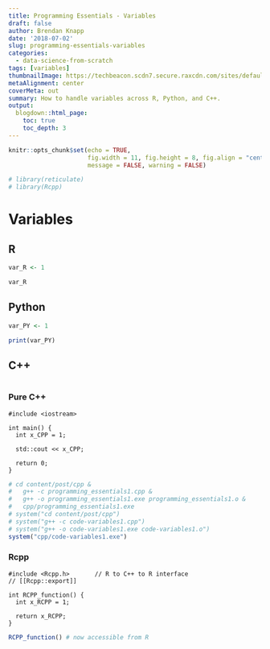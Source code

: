 ```yaml
---
title: Programming Essentials - Variables
draft: false
author: Brendan Knapp
date: '2018-07-02'
slug: programming-essentials-variables
categories:
  - data-science-from-scratch
tags: [variables]
thumbnailImage: https://techbeacon.scdn7.secure.raxcdn.com/sites/default/files/styles/article_hero_image/public/field/image/programming-language-appsec.jpg?itok=OZrWIG1C
metaAlignment: center
coverMeta: out
summary: How to handle variables across R, Python, and C++.
output:
  blogdown::html_page:
    toc: true
    toc_depth: 3
---
```


```r
knitr::opts_chunk$set(echo = TRUE,
                      fig.width = 11, fig.height = 8, fig.align = "center",
                      message = FALSE, warning = FALSE)
```

```r
# library(reticulate)
# library(Rcpp)
```

# Variables

## R

```r
var_R <- 1

var_R
```

## Python

```r
var_PY <- 1

print(var_PY)
```


## C++

```Rcpp
```

### Pure C++

```Rcpp
#include <iostream>

int main() {
  int x_CPP = 1;

  std::cout << x_CPP;
  
  return 0;
}
```

```r
# cd content/post/cpp & 
#   g++ -c programming_essentials1.cpp &
#   g++ -o programming_essentials1.exe programming_essentials1.o & 
#   cpp/programming_essentials1.exe
# system("cd content/post/cpp")
# system("g++ -c code-variables1.cpp")
# system("g++ -o code-variables1.exe code-variables1.o")
system("cpp/code-variables1.exe")
```

### Rcpp

```Rcpp
#include <Rcpp.h>       // R to C++ to R interface
// [[Rcpp::export]]

int RCPP_function() {
  int x_RCPP = 1;
  
  return x_RCPP;
}
```

```r
RCPP_function() # now accessible from R
```


